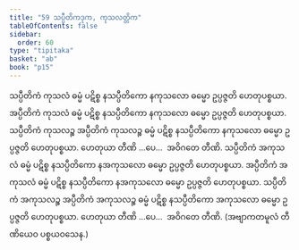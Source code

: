 ```yaml
---
title: "59 သပ္ပီတိကဒုက, ကုသလတ္တိက"
tableOfContents: false
sidebar:
  order: 60
type: "tipitaka"
basket: "ab"
book: "p15"
---
```



<DynamicBreadcrumb />

<Division number="68" book="p15" e="ch" v="40" p="234">

<Paragraph number="189" book="p15">
သပ္ပီတိကံ ကုသလံ ဓမ္မံ ပဋိစ္စ နသပ္ပီတိကော နကုသလော ဓမ္မော ဥပ္ပဇ္ဇတိ ဟေတုပစ္စယာ. အပ္ပီတိကံ ကုသလံ ဓမ္မံ ပဋိစ္စ နသပ္ပီတိကော နကုသလော ဓမ္မော ဥပ္ပဇ္ဇတိ ဟေတုပစ္စယာ. သပ္ပီတိကံ ကုသလဉ္စ အပ္ပီတိကံ ကုသလဉ္စ ဓမ္မံ ပဋိစ္စ နသပ္ပီတိကော နကုသလော ဓမ္မော ဥပ္ပဇ္ဇတိ ဟေတုပစ္စယာ. ဟေတုယာ တီဏိ …ပေ…  အဝိဂတေ တီဏိ.
</Paragraph>

<Paragraph number="190" book="p15">
သပ္ပီတိကံ အကုသလံ ဓမ္မံ ပဋိစ္စ နသပ္ပီတိကော နအကုသလော ဓမ္မော ဥပ္ပဇ္ဇတိ ဟေတုပစ္စယာ. အပ္ပီတိကံ အကုသလံ ဓမ္မံ ပဋိစ္စ နသပ္ပီတိကော နအကုသလော ဓမ္မော ဥပ္ပဇ္ဇတိ ဟေတုပစ္စယာ. သပ္ပီတိကံ အကုသလဉ္စ အပ္ပီတိကံ အကုသလဉ္စ ဓမ္မံ ပဋိစ္စ နသပ္ပီတိကော အကုသလော ဓမ္မော ဥပ္ပဇ္ဇတိ ဟေတုပစ္စယာ. ဟေတုယာ တီဏိ …ပေ…  အဝိဂတေ တီဏိ. (အဗျာကတမူလံ တီဏိယေဝ ပစ္စယဝသေန.)
</Paragraph>
</Division>